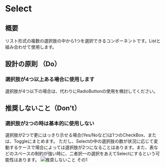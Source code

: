 
<Meta title="Select" of={SelectStories} />

# Select

<Canvas>
  <Story of={Component} />
</Canvas>

<Controls of={Component} />

## 概要
リスト形式の複数の選択肢の中から1つを選択できるコンポーネントです。Listと組み合わせて使用します。

## 設計の原則 （Do）

### 選択肢が4つ以上ある場合に使用します
選択肢が4つ以下の場合は、代わりにRadioButtonの使用を検討してください。

## 推奨しないこと（Don't）

### 選択肢が2つの時は基本的に使用しない
選択肢が2つで更にはっきり示せる場合(Yes/Noなど)は1つのCheckBox、または、Toggleにまとめます。
ただし、Selectの中の選択肢の数が状況に応じて変動するケースで場合によっては選択肢が2つになることはあります。また、表などのスペースの制約が強い時に、二者択一の選択をあえてSelectにするという可能性はあります。
![推奨しないこと その1](packages/component-ui/images/select_01.jpg)
